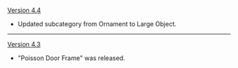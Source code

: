 {{Change History/Header}}
[[Version 4.4]]
* Updated subcategory from Ornament to Large Object.
----
[[Version 4.3]]
* "Poisson Door Frame" was released.